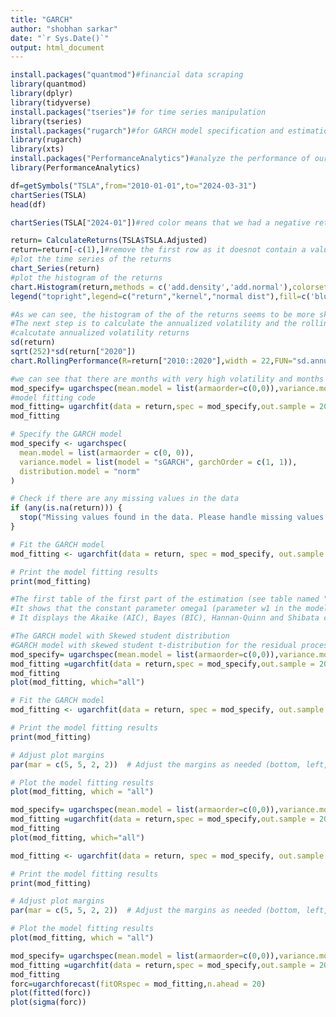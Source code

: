---
title: "GARCH"
author: "shobhan sarkar"
date: "`r Sys.Date()`"
output: html_document
---

```{r}
install.packages("quantmod")#financial data scraping
library(quantmod)
library(dplyr)
library(tidyverse)
install.packages("tseries")# for time series manipulation
library(tseries)
install.packages("rugarch")#for GARCH model specification and estimation
library(rugarch)
library(xts)
install.packages("PerformanceAnalytics")#analyze the performance of our models setting
library(PerformanceAnalytics)
```
```{r}
df=getSymbols("TSLA",from="2010-01-01",to="2024-03-31")
chartSeries(TSLA)
head(df)

```
```{r}
chartSeries(TSLA["2024-01"])#red color means that we had a negative return or a decrease of the price, while a green color of the candle means that the price has increase over the considered day.


```
```{r}
return= CalculateReturns(TSLA$TSLA.Adjusted)
return=return[-c(1),]#remove the first row as it doesnot contain a value
#plot the time series of the returns
chart_Series(return)
#plot the histogram of the returns
chart.Histogram(return,methods = c('add.density','add.normal'),colorset = c('blue','red','black'))
legend("topright",legend=c("return","kernel","normal dist"),fill=c('blue','red','black'))
```
```{r}
#As we can see, the histogram of the of the returns seems to be more skewed than the normal distribution, meaning that considering the normal distribution for the returns is not a good choice. The student distribution  tends to be the more adapted for this distribution. We will see if that is confirmed by the model estimation. 
#The next step is to calculate the annualized volatility and the rolling-window volatility of returns. This can be done either at the daily, monthly, quarterly frequency, etc. Here is the code for the monthly. width = 22 (252 for yearly frequency)
#calcutate annualized volatility returns
sd(return)
sqrt(252)*sd(return["2020"])
chart.RollingPerformance(R=return["2010::2020"],width = 22,FUN="sd.annualized",scale=252,main = "TESLA's monthly volatility")
```
```{r}
#we can see that there are months with very high volatility and months with very low volatility, suggesting the stochastic model for conditional volatility.
mod_specify= ugarchspec(mean.model = list(armaorder=c(0,0)),variance.model = list(model= "sGARCH",garchOrder=c(1,1)),distribution.model = 'norm')
#model fitting code
mod_fitting= ugarchfit(data = return,spec = mod_specify,out.sample = 20)
mod_fitting
```


```{r}
# Specify the GARCH model
mod_specify <- ugarchspec(
  mean.model = list(armaorder = c(0, 0)),
  variance.model = list(model = "sGARCH", garchOrder = c(1, 1)),
  distribution.model = "norm"
)

# Check if there are any missing values in the data
if (any(is.na(return))) {
  stop("Missing values found in the data. Please handle missing values before fitting the model.")
}

# Fit the GARCH model
mod_fitting <- ugarchfit(data = return, spec = mod_specify, out.sample = 20)

# Print the model fitting results
print(mod_fitting)

```
```{r}
#The first table of the first part of the estimation (see table named "Optimal parameters") shows the optimal estimated parameters. This table shows the significance of the estimated parameter.
#It shows that the constant parameter omega1 (parameter w1 in the model setting) tends to be non significant, meaning that the constant parameter seems to be not useful in this model setting. 
# It displays the Akaike (AIC), Bayes (BIC), Hannan-Quinn and Shibata criteria for the model estimation. The lower these values, the better the model is in terms of fitting.
```

```{r}
#The GARCH model with Skewed student distribution
#GARCH model with skewed student t-distribution for the residual process
mod_specify= ugarchspec(mean.model = list(armaorder=c(0,0)),variance.model = list(model="sGARCH",garchorder=c(1,1)),distribution.model = 'sstd')
mod_fitting =ugarchfit(data = return,spec = mod_specify,out.sample = 20)
mod_fitting
plot(mod_fitting, which="all")
```
```{r}
# Fit the GARCH model
mod_fitting <- ugarchfit(data = return, spec = mod_specify, out.sample = 20)

# Print the model fitting results
print(mod_fitting)

# Adjust plot margins
par(mar = c(5, 5, 2, 2))  # Adjust the margins as needed (bottom, left, top, right)

# Plot the model fitting results
plot(mod_fitting, which = "all")

```

```{r}
mod_specify= ugarchspec(mean.model = list(armaorder=c(0,0)),variance.model = list(model="gjrGARCH",garchorder=c(1,1)),distribution.model = 'sstd')
mod_fitting =ugarchfit(data = return,spec = mod_specify,out.sample = 20)
mod_fitting
plot(mod_fitting, which="all")
```

```{r}
mod_fitting <- ugarchfit(data = return, spec = mod_specify, out.sample = 20)

# Print the model fitting results
print(mod_fitting)

# Adjust plot margins
par(mar = c(5, 5, 2, 2))  # Adjust the margins as needed (bottom, left, top, right)

# Plot the model fitting results
plot(mod_fitting, which = "all")
```
```{r}
mod_specify= ugarchspec(mean.model = list(armaorder=c(0,0)),variance.model = list(model="gjrGARCH",garchorder=c(1,1)),distribution.model = 'sstd')
mod_fitting =ugarchfit(data = return,spec = mod_specify,out.sample = 20)
mod_fitting
forc=ugarchforecast(fitORspec = mod_fitting,n.ahead = 20)
plot(fitted(forc))
plot(sigma(forc))

```
















